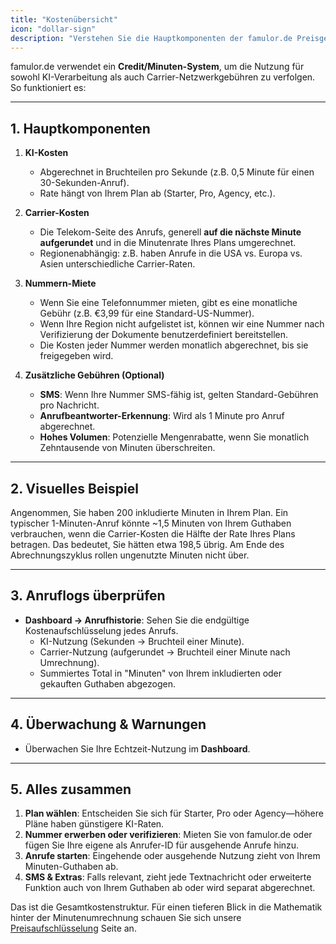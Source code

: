 ```yaml
---
title: "Kostenübersicht"
icon: "dollar-sign"
description: "Verstehen Sie die Hauptkomponenten der famulor.de Preisgestaltung, einschließlich Anrufminuten, Nummern-Miete und optionale Gebühren"
---
```


famulor.de verwendet ein **Credit/Minuten-System**, um die Nutzung für sowohl KI-Verarbeitung als auch Carrier-Netzwerkgebühren zu verfolgen. So funktioniert es:

---

## 1. Hauptkomponenten

1. **KI-Kosten**

   - Abgerechnet in Bruchteilen pro Sekunde (z.B. 0,5 Minute für einen 30-Sekunden-Anruf).
   - Rate hängt von Ihrem Plan ab (Starter, Pro, Agency, etc.).

2. **Carrier-Kosten**

   - Die Telekom-Seite des Anrufs, generell **auf die nächste Minute aufgerundet** und in die Minutenrate Ihres Plans umgerechnet.
   - Regionenabhängig: z.B. haben Anrufe in die USA vs. Europa vs. Asien unterschiedliche Carrier-Raten.

3. **Nummern-Miete**

   - Wenn Sie eine Telefonnummer mieten, gibt es eine monatliche Gebühr (z.B. €3,99 für eine Standard-US-Nummer).
   - Wenn Ihre Region nicht aufgelistet ist, können wir eine Nummer nach Verifizierung der Dokumente benutzerdefiniert bereitstellen.
   - Die Kosten jeder Nummer werden monatlich abgerechnet, bis sie freigegeben wird.

4. **Zusätzliche Gebühren (Optional)**
   - **SMS**: Wenn Ihre Nummer SMS-fähig ist, gelten Standard-Gebühren pro Nachricht.
   - **Anrufbeantworter-Erkennung**: Wird als 1 Minute pro Anruf abgerechnet.
   - **Hohes Volumen**: Potenzielle Mengenrabatte, wenn Sie monatlich Zehntausende von Minuten überschreiten.

---

## 2. Visuelles Beispiel

Angenommen, Sie haben 200 inkludierte Minuten in Ihrem Plan. Ein typischer 1-Minuten-Anruf könnte ~1,5 Minuten von Ihrem Guthaben verbrauchen, wenn die Carrier-Kosten die Hälfte der Rate Ihres Plans betragen. Das bedeutet, Sie hätten etwa 198,5 übrig. Am Ende des Abrechnungszyklus rollen ungenutzte Minuten nicht über.

---

## 3. Anruflogs überprüfen

- **Dashboard → Anrufhistorie**: Sehen Sie die endgültige Kostenaufschlüsselung jedes Anrufs.
  - KI-Nutzung (Sekunden → Bruchteil einer Minute).
  - Carrier-Nutzung (aufgerundet → Bruchteil einer Minute nach Umrechnung).
  - Summiertes Total in "Minuten" von Ihrem inkludierten oder gekauften Guthaben abgezogen.

---

## 4. Überwachung & Warnungen

- Überwachen Sie Ihre Echtzeit-Nutzung im **Dashboard**.

---

## 5. Alles zusammen

1. **Plan wählen**: Entscheiden Sie sich für Starter, Pro oder Agency—höhere Pläne haben günstigere KI-Raten.
2. **Nummer erwerben oder verifizieren**: Mieten Sie von famulor.de oder fügen Sie Ihre eigene als Anrufer-ID für ausgehende Anrufe hinzu.
3. **Anrufe starten**: Eingehende oder ausgehende Nutzung zieht von Ihrem Minuten-Guthaben ab.
4. **SMS & Extras**: Falls relevant, zieht jede Textnachricht oder erweiterte Funktion auch von Ihrem Guthaben ab oder wird separat abgerechnet.

Das ist die Gesamtkostenstruktur. Für einen tieferen Blick in die Mathematik hinter der Minutenumrechnung schauen Sie sich unsere [Preisaufschlüsselung](/de/pricing/usage-based) Seite an. 